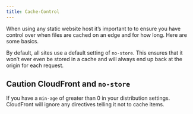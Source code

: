 ```yaml
---
title: Cache-Control
---
```


When using any static website host it's important to to ensure you have control over when
files are cached on an edge and for how long. Here are some basics.

By default, all sites use a default setting of `no-store`. This ensures that it won't
ever even be stored in a cache and will always end up back at the origin for each request.

::: {.callout-caution}
## Caution CloudFront and `no-store`

If you have a `min-age` of greater than 0 in your distribution settings. 
CloudFront will ignore any directives telling it not to cache items.
:::
